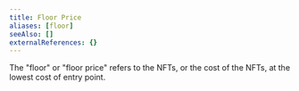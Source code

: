 ```yaml
---
title: Floor Price
aliases: [floor]
seeAlso: []
externalReferences: {}
---
```


The "floor" or "floor price" refers to the NFTs, or the cost of the NFTs, at the lowest cost of entry point. 